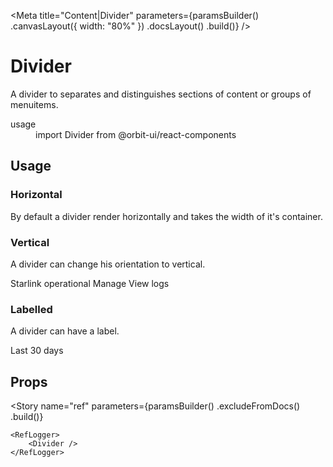 
<Meta
    title="Content|Divider"
    parameters={paramsBuilder()
        .canvasLayout({ width: "80%" })
        .docsLayout(<ReactComponentsLayout sourcePath="/packages/react-components/src/divider/src" />)
        .build()}
/>

# Divider

A divider to separates and distinguishes sections of content or groups of menuitems.

<dl>
    <div>
        <dt>usage</dt>
        <dd>import Divider from @orbit-ui/react-components</dd>
    </div>
</dl>

## Usage

### Horizontal

By default a divider render horizontally and takes the width of it's container.

<Preview>
    <Story name="horizontal">
        <Divider />
    </Story>
</Preview>

### Vertical

A divider can change his orientation to vertical.

<Preview>
    <Story name="vertical">
        <Box className="flex">
            <Dot color="success-500">Starlink operational</Dot>
            <Divider orientation="vertical" />
            <TextLink href="#">Manage</TextLink>
            <Divider orientation="vertical" />
            <TextLink href="#">View logs</TextLink>
        </Box>
    </Story>
</Preview>

### Labelled

A divider can have a label.

<Preview>
    <Story name="labelled">
        <Divider>Last 30 days</Divider>
    </Story>
</Preview>

## Props

<Props of={InnerDivider} />

<Story
    name="ref"
    parameters={paramsBuilder()
        .excludeFromDocs()
        .build()}
>
    <RefLogger>
        <Divider />
    </RefLogger>
</Story>
